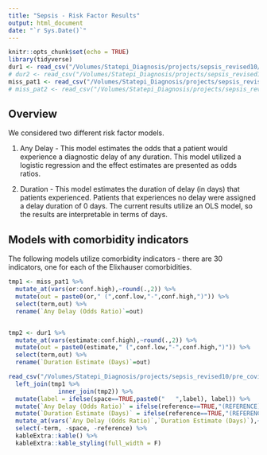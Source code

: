 ```yaml
---
title: "Sepsis - Risk Factor Results"
output: html_document
date: "`r Sys.Date()`"
---
```


```r
knitr::opts_chunk$set(echo = TRUE)
library(tidyverse)
dur1 <- read_csv("/Volumes/Statepi_Diagnosis/projects/sepsis_revised10/pre_covid/sim_results/exponential_cp14/model1_duration_estimate_num_before.csv")
# dur2 <- read_csv("/Volumes/Statepi_Diagnosis/projects/sepsis_revised10/pre_covid/sim_results/exponential_cp14/model2_duration_estimate.csv")
miss_pat1 <- read_csv("/Volumes/Statepi_Diagnosis/projects/sepsis_revised10/pre_covid/sim_results/exponential_cp14/model1_estimate_num_before.csv")
# miss_pat2 <- read_csv("/Volumes/Statepi_Diagnosis/projects/sepsis_revised10/pre_covid/sim_results/exponential_cp14/model2_estimate.csv")
```

## Overview

We considered two different risk factor models.

1.  Any Delay - This model estimates the odds that a patient would experience a diagnostic delay of any duration. This model utilized a logistic regression and the effect estimates are presented as odds ratios.

2.  Duration - This model estimates the duration of delay (in days) that patients experienced. Patients that experiences no delay were assigned a delay duration of 0 days. The current results utilize an OLS model, so the results are interpretable in terms of days.

<!-- ## Models with comorbidity score -->

<!-- The following models utilize a comorbidity score, which is a sum across all 30 Elixhauser comorbidity indicators (i.e., patients could have a score between 0-30) -->

<!-- ```{r, echo = FALSE, message=FALSE} -->
<!-- tmp1 <- miss_pat2 %>%  -->
<!--   mutate_at(vars(or:conf.high),~round(.,2)) %>%  -->
<!--   mutate(out = paste0(or," (",conf.low,"-",conf.high,")")) %>%  -->
<!--   select(term,out) %>%  -->
<!--   rename(`Any Delay (Odds Ratio)`=out) -->


<!-- tmp2 <- dur2 %>%  -->
<!--   mutate_at(vars(estimate:conf.high),~round(.,2)) %>%  -->
<!--   mutate(out = paste0(estimate," (",conf.low,"-",conf.high,")")) %>%  -->
<!--   select(term,out) %>%  -->
<!--   rename(`Duration Estimate (Days)`=out) -->

<!-- read_csv("/Volumes/Statepi_Diagnosis/projects/sepsis_revised10/pre_covid/sim_results/exponential_cp14/model_labels2.csv") %>%  -->
<!--   left_join(tmp1 %>%  -->
<!--               inner_join(tmp2)) %>%  -->
<!--   mutate(`Any Delay (Odds Ratio)` = ifelse(reference==TRUE,"(REFERENCE)",`Any Delay (Odds Ratio)`)) %>%  -->
<!--   mutate(`Duration Estimate (Days)` = ifelse(reference==TRUE,"(REFERENCE)",`Duration Estimate (Days)`)) %>%  -->
<!--   mutate_at(vars(`Any Delay (Odds Ratio)`,`Duration Estimate (Days)`),~replace_na(.,"")) %>%  -->
<!--   select(-term, -space, -reference) %>%  -->
<!--   kableExtra::kable() %>%  -->
<!--   kableExtra::kable_styling(full_width = F)  -->
<!-- ``` -->

## Models with comorbidity indicators

The following models utilize comorbidity indicators - there are 30 indicators, one for each of the Elixhauser comorbidities.

```r
tmp1 <- miss_pat1 %>% 
  mutate_at(vars(or:conf.high),~round(.,2)) %>% 
  mutate(out = paste0(or," (",conf.low,"-",conf.high,")")) %>% 
  select(term,out) %>% 
  rename(`Any Delay (Odds Ratio)`=out)


tmp2 <- dur1 %>% 
  mutate_at(vars(estimate:conf.high),~round(.,2)) %>% 
  mutate(out = paste0(estimate," (",conf.low,"-",conf.high,")")) %>% 
  select(term,out) %>% 
  rename(`Duration Estimate (Days)`=out)

read_csv("/Volumes/Statepi_Diagnosis/projects/sepsis_revised10/pre_covid/sim_results/exponential_cp14/model_labels1.csv") %>% 
  left_join(tmp1 %>% 
              inner_join(tmp2)) %>% 
  mutate(label = ifelse(space==TRUE,paste0("   ",label), label)) %>% 
  mutate(`Any Delay (Odds Ratio)` = ifelse(reference==TRUE,"(REFERENCE)",`Any Delay (Odds Ratio)`)) %>% 
  mutate(`Duration Estimate (Days)` = ifelse(reference==TRUE,"(REFERENCE)",`Duration Estimate (Days)`)) %>% 
  mutate_at(vars(`Any Delay (Odds Ratio)`,`Duration Estimate (Days)`),~replace_na(.,"")) %>% 
  select(-term, -space, -reference) %>% 
  kableExtra::kable() %>% 
  kableExtra::kable_styling(full_width = F) 
```
